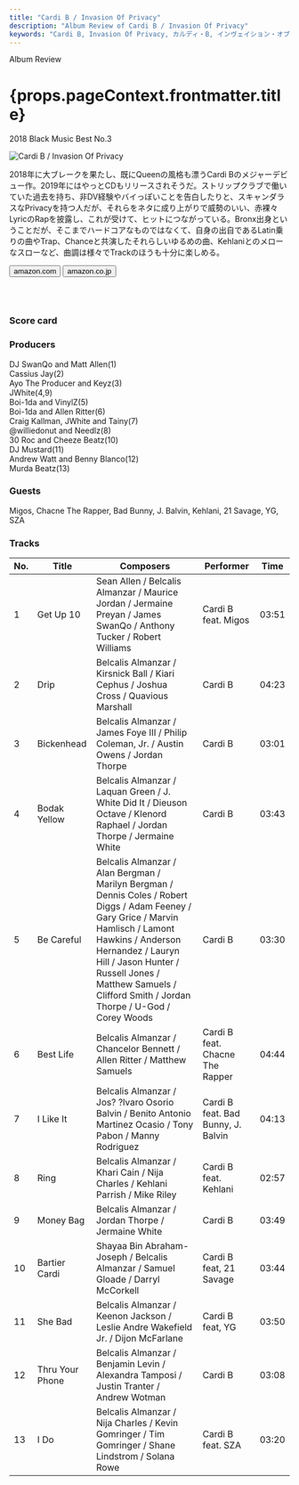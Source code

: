 ```yaml
---
title: "Cardi B / Invasion Of Privacy"
description: "Album Review of Cardi B / Invasion Of Privacy"
keywords: "Cardi B, Invasion Of Privacy, カルディ・B, インヴェイション・オブ・プライバシー"
---
```





<p className="largeP">Album Review</p>
<h1 className="h1--no--margin">{props.pageContext.frontmatter.title}</h1>
<p className="largeP">
  <Link to="/best50/2018/">2018 Black Music Best No.3</Link>
</p>

<Row  className="image-card-group">
	<Column colMd={"3"} colLg={"4"} noGutterMdLeft="">
       <ImageCard>

![Cardi B / Invasion Of Privacy](../../images/cd/cardib1L.jpg)

</ImageCard>
	</Column>
	<Column colMd={"4"} colLg={"8"} noGutterMdLeft="">
	<p>
	2018年に大ブレークを果たし、既にQueenの風格も漂うCardi Bのメジャーデビュー作。2019年にはやっとCDもリリースされそうだ。ストリップクラブで働いていた過去を持ち、非DV経験やバイっぽいことを告白したりと、スキャンダラスなPrivacyを持つ人だが、それらをネタに成り上がりで威勢のいい、赤裸々LyricのRapを披露し、これが受けて、ヒットにつながっている。Bronx出身ということだが、そこまでハードコアなものではなくて、自身の出自であるLatin乗りの曲やTrap、Chanceと共演したそれらしいゆるめの曲、Kehlaniとのメローなスローなど、曲調は様々でTrackのほうも十分に楽しめる。
	</p>
	<div>
	  <Button className="button-right-mergin"  href="https://amzn.to/2zwae73" kind="primary" size="small" renderIcon={ArrowUpRight24}>
      amazon.com
    </Button>
    <Button className="button-right-mergin"  href="https://amzn.to/3e5D7WM" kind="secondary" size="small" renderIcon={ArrowUpRight24}>
      amazon.co.jp
    </Button>
	</div>
	<a style="display:inline-block;overflow:hidden;background:url(https://linkmaker.itunes.apple.com/ja-jp/lockup.svg?releaseDate=2018-04-06&kind=album&bubble=apple_music&style=mono-black) no-repeat;width:180px;height:45px;" href="https://geo.music.apple.com/jp/album/invasion-of-privacy/1368156323?mt=1&app=music&ls=1"></a>
	</Column>
</Row>
<Row >
	<Column colMd={"4"} colLg={"4"} noGutterMdLeft="">
<div>
  <h3>Score card</h3>
	<SliderJS1 value="2" />
  <SliderJS2 value="1" />
	<SliderJS3 value="1" />
  <SliderJS4 value="9" />
</div>
</Column>
<Column colMd={"8"} colLg={"8"} noGutterMdLeft="">
<div>
<h3>Producers</h3>
<p>
	DJ SwanQo and Matt Allen(1)
	<br/>Cassius Jay(2)
	<br/>Ayo The Producer and Keyz(3)
	<br/>JWhite(4,9)
	<br/>Boi-1da and VinylZ(5)
	<br/>Boi-1da and Allen Ritter(6)
	<br/>Craig Kallman, JWhite and Tainy(7)
	<br/>@williedonut and Needlz(8)
	<br/>30 Roc and Cheeze Beatz(10)
	<br/>DJ Mustard(11)
	<br/>Andrew Watt and Benny Blanco(12)
	<br/>Murda Beatz(13)
</p>
<h3>Guests</h3>
<p>
	Migos, Chacne The Rapper, Bad Bunny, J. Balvin, Kehlani, 21 Savage, YG, SZA
</p>
</div>
</Column>
</Row>

<h3>Tracks</h3>

| No. | Title           | Composers                                                                                                                                                                                                                                                                                 | Performer                          | Time  |
| --- | --------------- | ----------------------------------------------------------------------------------------------------------------------------------------------------------------------------------------------------------------------------------------------------------------------------------------- | ---------------------------------- | ----- |
| 1   | Get Up 10       | Sean Allen / Belcalis Almanzar / Maurice Jordan / Jermaine Preyan / James SwanQo / Anthony Tucker / Robert Williams                                                                                                                                                                       | Cardi B feat. Migos                | 03:51 |
| 2   | Drip            | Belcalis Almanzar / Kirsnick Ball / Kiari Cephus / Joshua Cross / Quavious Marshall                                                                                                                                                                                                       | Cardi B                            | 04:23 |
| 3   | Bickenhead      | Belcalis Almanzar / James Foye III / Philip Coleman, Jr. / Austin Owens / Jordan Thorpe                                                                                                                                                                                                   | Cardi B                            | 03:01 |
| 4   | Bodak Yellow    | Belcalis Almanzar / Laquan Green / J. White Did It / Dieuson Octave / Klenord Raphael / Jordan Thorpe / Jermaine White                                                                                                                                                                    | Cardi B                            | 03:43 |
| 5   | Be Careful      | Belcalis Almanzar / Alan Bergman / Marilyn Bergman / Dennis Coles / Robert Diggs / Adam Feeney / Gary Grice / Marvin Hamlisch / Lamont Hawkins / Anderson Hernandez / Lauryn Hill / Jason Hunter / Russell Jones / Matthew Samuels / Clifford Smith / Jordan Thorpe / U-God / Corey Woods | Cardi B                            | 03:30 |
| 6   | Best Life       | Belcalis Almanzar / Chancelor Bennett / Allen Ritter / Matthew Samuels                                                                                                                                                                                                                    | Cardi B feat. Chacne The Rapper    | 04:44 |
| 7   | I Like It       | Belcalis Almanzar / Jos? ?lvaro Osorio Balvin / Benito Antonio Martinez Ocasio / Tony Pabon / Manny Rodriguez                                                                                                                                                                             | Cardi B feat. Bad Bunny, J. Balvin | 04:13 |
| 8   | Ring            | Belcalis Almanzar / Khari Cain / Nija Charles / Kehlani Parrish / Mike Riley                                                                                                                                                                                                              | Cardi B feat. Kehlani              | 02:57 |
| 9   | Money Bag       | Belcalis Almanzar / Jordan Thorpe / Jermaine White                                                                                                                                                                                                                                        | Cardi B                            | 03:49 |
| 10  | Bartier Cardi   | Shayaa Bin Abraham-Joseph / Belcalis Almanzar / Samuel Gloade / Darryl McCorkell                                                                                                                                                                                                          | Cardi B feat, 21 Savage            | 03:44 |
| 11  | She Bad         | Belcalis Almanzar / Keenon Jackson / Leslie Andre Wakefield Jr. / Dijon McFarlane                                                                                                                                                                                                         | Cardi B feat, YG                   | 03:50 |
| 12  | Thru Your Phone | Belcalis Almanzar / Benjamin Levin / Alexandra Tamposi / Justin Tranter / Andrew Wotman                                                                                                                                                                                                   | Cardi B                            | 03:08 |
| 13  | I Do            | Belcalis Almanzar / Nija Charles / Kevin Gomringer / Tim Gomringer / Shane Lindstrom / Solana Rowe                                                                                                                                                                                        | Cardi B feat. SZA                  | 03:20 |
